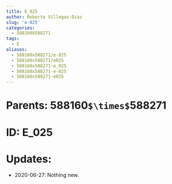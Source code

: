 ```yaml
---
title: E_025
author: Roberto Villegas-Diaz
slug: 'e-025'
categories:
  - 588160X588271
tags:
  - E
aliases:
  - 588160x588271/e-025
  - 588160x588271/e025
  - 588160x588271-e_025
  - 588160x588271-e-025
  - 588160x588271-e025
---
```


# **Parents**: 588160`$\times$`588271
# **ID**: E_025
# **Updates**: 
 - 2020-06-27: Nothing new.
